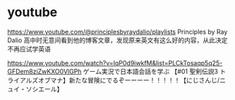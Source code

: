 # youtube

https://www.youtube.com/@principlesbyraydalio/playlists
Principles by Ray Dalio
高中时无意间看到他的博客文章，发现原来英文有这么好的内容，从此决定不再应试学英语

https://www.youtube.com/watch?v=IqP0d9iwkfM&list=PLCkTosaqp5q25-GFDem8ziZwKXO0VlGPh
ゲーム実況で日本語会話を学ぶ
 【#01 聖剣伝説3 トライアルズオブマナ】新たな冒険にでるぞーーーー！！！！！【にじさんじ/ニュイ・ソシエール】 

